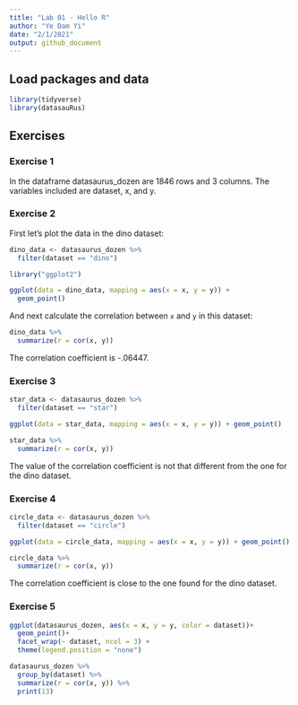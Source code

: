 ```yaml
---
title: "Lab 01 - Hello R"
author: "Ye Dam Yi"
date: "2/1/2021"
output: github_document
---
```


## Load packages and data

```r
library(tidyverse) 
library(datasauRus)
```

## Exercises

### Exercise 1

In the dataframe datasaurus_dozen are 1846 rows and 3 columns. The variables included are dataset, x, and y. 


### Exercise 2

First let's plot the data in the dino dataset:

```r
dino_data <- datasaurus_dozen %>%
  filter(dataset == "dino")

library("ggplot2")

ggplot(data = dino_data, mapping = aes(x = x, y = y)) +
  geom_point()
```

And next calculate the correlation between `x` and `y` in this dataset:

```r
dino_data %>%
  summarize(r = cor(x, y))
```
The correlation coefficient is -.06447.

### Exercise 3



```r
star_data <- datasaurus_dozen %>%
  filter(dataset == "star")

ggplot(data = star_data, mapping = aes(x = x, y = y)) + geom_point()

```


```r
star_data %>%
  summarize(r = cor(x, y))
```
The value of the correlation coefficient is not that different from the one for the dino dataset. 

### Exercise 4


```r
circle_data <- datasaurus_dozen %>%
  filter(dataset == "circle")

ggplot(data = circle_data, mapping = aes(x = x, y = y)) + geom_point()


```

```r
circle_data %>%
  summarize(r = cor(x, y))
```
The correlation coefficient is close to the one found for the dino dataset.

### Exercise 5


```r

ggplot(datasaurus_dozen, aes(x = x, y = y, color = dataset))+
  geom_point()+
  facet_wrap(~ dataset, ncol = 3) +
  theme(legend.position = "none")

```

```r
datasaurus_dozen %>%
  group_by(dataset) %>%
  summarize(r = cor(x, y)) %>%
  print(13)
```

